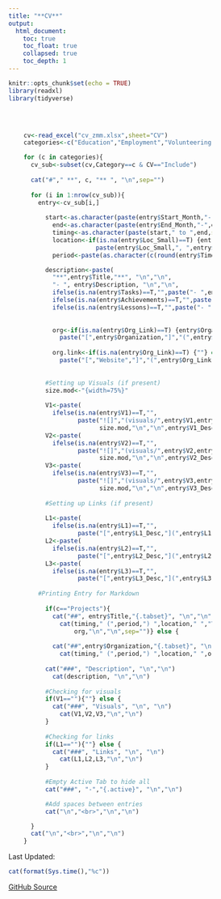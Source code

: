 ```yaml
---
title: "**CV**"
output:
  html_document:
    toc: true
    toc_float: true
    collapsed: true
    toc_depth: 1
---
```


```r
knitr::opts_chunk$set(echo = TRUE)
library(readxl)
library(tidyverse)

```

<div class="row" style="padding-top: 30px;  padding-right: 100px; padding-left: 30px; ">

```r

cv<-read_excel("cv_zmm.xlsx",sheet="CV")
categories<-c("Education","Employment","Volunteering","Projects")

for (c in categories){
  cv_sub<-subset(cv,Category==c & CV=="Include")
  
  cat("#"," **", c, "** ", "\n",sep="")
  
  for (i in 1:nrow(cv_sub)){
    entry<-cv_sub[i,]
      
      start<-as.character(paste(entry$Start_Month,"-",entry$Start_Year,sep=""))
        end<-as.character(paste(entry$End_Month,"-",entry$End_Year,sep=""))
        timing<-as.character(paste(start," to ",end,sep=""))
        location<-if(is.na(entry$Loc_Small)==T) {entry$Loc_Large} else {
                    paste(entry$Loc_Small,", ",entry$Loc_Large,sep="")}
        period<-paste(as.character(c(round(entry$Time,digits=0), " ", entry$Time_Unit)))

      description<-paste(
        "**",entry$Title,"**", "\n","\n",
        "- ", entry$Description, "\n","\n",
        ifelse(is.na(entry$Tasks)==T,"",paste("- ",entry$Tasks,"\n","\n")),
        ifelse(is.na(entry$Achievements)==T,"",paste("- ",entry$Achievements,"\n","\n")),
        ifelse(is.na(entry$Lessons)==T,"",paste("- ",entry$Lessons,"\n","\n")),sep="")
        
      
        org<-if(is.na(entry$Org_Link)==T) {entry$Organization} else {
          paste("[",entry$Organization,"]","(",entry$Org_Link,")",sep="")}  
        
        org.link<-if(is.na(entry$Org_Link)==T) {""} else {
          paste("[","Website","]","(",entry$Org_Link,")",sep="")}
      
      
      #Setting up Visuals (if present)  
      size.mod<-"{width=75%}"
      
      V1<-paste(
        ifelse(is.na(entry$V1)==T,"",
               paste("![]","(visuals/",entry$V1,entry$V1_Type,")",
                     size.mod,"\n","\n",entry$V1_Desc,sep="")),sep="")
      V2<-paste(
        ifelse(is.na(entry$V2)==T,"",
               paste("![]","(visuals/",entry$V2,entry$V2_Type,")",
                     size.mod,"\n","\n",entry$V2_Desc,sep="")),sep="")
      V3<-paste(
        ifelse(is.na(entry$V3)==T,"",
               paste("![]","(visuals/",entry$V3,entry$V3_Type,")",
                     size.mod,"\n","\n",entry$V3_Desc,sep="")),sep="")
      
      #Setting up Links (if present)
      
      L1<-paste(
        ifelse(is.na(entry$L1)==T,"",
               paste("[",entry$L1_Desc,"](",entry$L1,")","\n","\n",sep="")),sep="")
      L2<-paste(
        ifelse(is.na(entry$L2)==T,"",
               paste("[",entry$L2_Desc,"](",entry$L2,")","\n","\n",sep="")),sep="")
      L3<-paste(
        ifelse(is.na(entry$L3)==T,"",
               paste("[",entry$L3_Desc,"](",entry$L3,")","\n","\n",sep="")),sep="")
      
    #Printing Entry for Markdown
      
      if(c=="Projects"){
        cat("##", entry$Title,"{.tabset}", "\n","\n")+
          cat(timing," (",period,") ",location," ","\n","\n",
              org,"\n","\n",sep="")} else {
          
        cat("##",entry$Organization,"{.tabset}", "\n","\n")+
          cat(timing," (",period,") ",location," ",org.link,"\n","\n",sep="")}
  
      cat("###", "Description", "\n","\n")
        cat(description, "\n","\n")
        
      #Checking for visuals
      if(V1==""){""} else {
        cat("###", "Visuals", "\n", "\n")
          cat(V1,V2,V3,"\n","\n")
      }
      
      #Checking for links
      if(L1==""){""} else {
        cat("###", "Links", "\n", "\n")
          cat(L1,L2,L3,"\n","\n")
      }
      
      #Empty Active Tab to hide all   
      cat("###", "-","{.active}", "\n","\n")

      #Add spaces between entries
      cat("\n","<br>","\n","\n")

  }
  cat("\n","<br>","\n","\n")
}

```
</div>
<div class="header">

Last Updated: 
```r

cat(format(Sys.time(),"%c"))
```
[GitHub Source](https://github.com/zacharymilosmoore/zacharymilosmoore.github.io)
</div>
<div class="tocify-extend-page" data-unique="tocify-extend-page" style="height: 0;">
</div>
